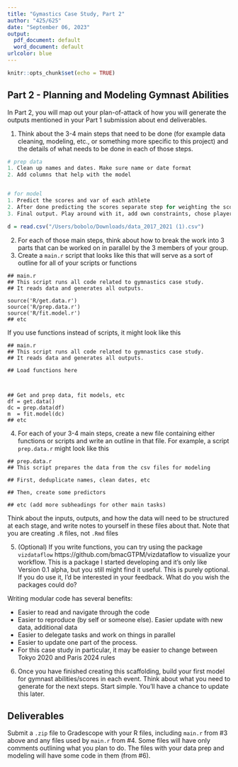 ```yaml
---
title: "Gymastics Case Study, Part 2"
author: "425/625"
date: "September 06, 2023"
output:
  pdf_document: default
  word_document: default
urlcolor: blue
---
```


```r
knitr::opts_chunk$set(echo = TRUE)
```

## Part 2 - Planning and Modeling Gymnast Abilities

In Part 2, you will map out your plan-of-attack of how you will generate the outputs mentioned in your Part 1 submission about end deliverables.  

1. Think about the 3-4 main steps that need to be done (for example data cleaning, modeling, etc., or something more specific to this project) and the details of what needs to be done in each of those steps.  
```r
# prep data
1. Clean up names and dates. Make sure name or date format
2. Add columns that help with the model


# for model
1. Predict the scores and var of each athlete
2. After done predicting the scores separate step for weighting the scores
3. Final output. Play around with it, add own constraints, chose players.

```

```r
d = read.csv("/Users/bobolo/Downloads/data_2017_2021 (1).csv")
```
2. For each of those main steps, think about how to break the work into 3 parts that can be worked on in parallel by the 3 members of your group. 
3. Create a `main.r` script that looks like this that will serve as a sort of outline for all of your scripts or functions

```
## main.r
## This script runs all code related to gymnastics case study. 
## It reads data and generates all outputs. 

source('R/get.data.r')
source('R/prep.data.r')
source('R/fit.model.r')
## etc

```

If you use functions instead of scripts, it might look like this

```
## main.r
## This script runs all code related to gymnastics case study. 
## It reads data and generates all outputs. 

## Load functions here



## Get and prep data, fit models, etc
df = get.data()
dc = prep.data(df)
m  = fit.model(dc)
## etc

```

4. For each of your 3-4 main steps, create a new file containing either functions or scripts and write an outline in that file.  For example, a script `prep.data.r` might look like this

```
## prep.data.r
## This script prepares the data from the csv files for modeling

## First, deduplicate names, clean dates, etc

## Then, create some predictors

## etc (add more subheadings for other main tasks)

```

Think about the inputs, outputs, and how the data will need to be structured at each stage, and write notes to yourself in these files about that.  Note that you are creating `.R` files, not `.Rmd` files

5. (Optional) If you write functions, you can try using the package `vizdataflow` https://github.com/bmacGTPM/vizdataflow to visualize your workflow. This is a package I started developing and it's only like Version 0.1 alpha, but you still might find it useful. This is purely optional. If you do use it, I'd be interested in your feedback. What do you wish the packages could do?

Writing modular code has several benefits:

  - Easier to read and navigate through the code
  - Easier to reproduce (by self or someone else). Easier update with new data, additional data
  - Easier to delegate tasks and work on things in parallel
  - Easier to update one part of the process.
  - For this case study in particular, it may be easier to change between Tokyo 2020 and Paris 2024 rules

6. Once you have finished creating this scaffolding, build your first model for gymnast abilities/scores in each event. Think about what you need to generate for the next steps. Start simple. You'll have a chance to update this later. 


## Deliverables

Submit a `.zip` file to Gradescope with your R files, including `main.r` from #3 above and any files used by `main.r` from #4. Some files will have only comments outlining what you plan to do. The files with your data prep and modeling will have some code in them (from #6). 

